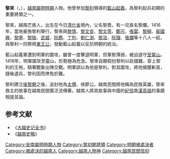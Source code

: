 '''黎來'''（{{vie|v=Lê Lai|hn=黎來}}，{{bd|？||1418年|4月29日|catIdx=L}}），[[越南|越南]][[安南屬明時期|屬明時期]]人物。他曾參加[[黎利|黎利]]領導的[[藍山起義|藍山起義]]，為黎利起兵初期的重要將領之一。

黎來，越南芒族人，出生在今日[[清化省|清化省]]境內，父名黎喬，有一兄長名黎爛。1416年，當地豪族黎利舉行{{link-vi|隴崖會誓|Hội thề Lũng Nhai}}，黎來與[[黎慎|黎慎]]、[[黎文安|黎文安]]、[[黎文零|黎文零]]、[[鄭可|鄭可]]、[[張雷|張雷]]、[[黎柳|黎柳]]、[[裴國興|裴國興]]、[[黎寧|黎寧]]、[[黎獫|黎獫]]、[[武威|武威]]、[[阮廌|阮廌]]、[[丁列|丁列]]、[[劉仁澍|劉仁澍]]、[[黎涪|黎涪]]、[[阮理|阮理]]、[[張斕|張斕]]等十八人一起，與黎利一同祭拜[[東王公|東王公]]，發動藍山起義以反抗明朝的統治。

藍山起義軍遭到明軍的圍攻，雖曾一度擊退明軍，但軍勢薄弱，被迫退守[[至靈山|至靈山]]。1418年，明軍圍攻至靈山，形勢極為危急。黎來自願假扮黎利以赴國難，穿上黎利的王袍，騎著戰象出陣交戰。明軍誤以為他是黎利，對其圍攻，將他擒獲斬首，隨後退兵，黎利因而倖免於難。

黎利建立[[後黎朝|後黎朝]]之後，追封他為[[太傅|太傅]]、俠郡公。越南民間將他稱為民族英雄，黎來救主的故事在越南民間廣泛流傳著。越南人將其故事與中國的[[紀信|紀信]]救[[漢高祖|漢高祖]]的事蹟相提並論。

==参考文献==
*《[[大越史记全书|大越史记全书]]》
*《[[越南史略|越南史略]]》
{{藍山起義}}

[[Category:安南屬明時期人物|Category:安南屬明時期人物]]
[[Category:黎初朝將領|Category:黎初朝將領]]
[[Category:明朝被處決者|Category:明朝被處決者]]
[[Category:被處決的越南人|Category:被處決的越南人]]
[[Category:越南人物神|Category:越南人物神]]
[[Category:越南民間信仰|Category:越南民間信仰]]